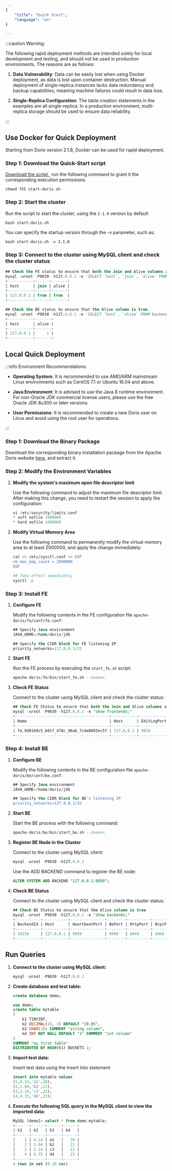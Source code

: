 ```yaml
---
{
    "title": "Quick Start",
    "language": "en"
}

---
```


:::caution Warning:

The following rapid deployment methods are intended solely for local development and testing, and should not be used in production environments. The reasons are as follows:

1. **Data Vulnerability**: Data can be easily lost when using Docker deployment, as data is lost upon container destruction. Manual deployment of single-replica instances lacks data redundancy and backup capabilities, meaning machine failures could result in data loss.

2. **Single-Replica Configuration**: The table creation statements in the examples are all single-replica. In a production environment, multi-replica storage should be used to ensure data reliability.

:::

## Use Docker for Quick Deployment

Starting from Doris version 2.1.8, Docker can be used for rapid deployment.

### Step 1: Download the Quick-Start script

<a target="_blank" download rel="noopener noreferrer" href="/files/start-doris.sh"> Download the script </a>, run the following command to grant it the corresponding execution permissions.

```shell
chmod 755 start-doris.sh
```

### Step 2: Start the cluster

Run the script to start the cluster, using the `2.1.9` version by default

```shell
bash start-doris.sh
```

You can specify the startup version through the -v parameter, such as:

```shell
bash start-doris.sh -v 2.1.8
```

### Step 3: Connect to the cluster using MySQL client and check the cluster status

```sql
## Check the FE status to ensure that both the Join and Alive columns are true.
mysql -uroot -P9030 -h127.0.0.1 -e 'SELECT `host`, `join`, `alive` FROM frontends()'
+-----------+------+-------+
| host      | join | alive |
+-----------+------+-------+
| 127.0.0.1 | true | true  |
+-----------+------+-------+

## Check the BE status to ensure that the Alive column is true.
mysql -uroot -P9030 -h127.0.0.1 -e 'SELECT `host`, `alive` FROM backends()'
+-----------+-------+
| host      | alive |
+-----------+-------+
| 127.0.0.1 |     1 |
+-----------+-------+

```

## Local Quick Deployment

:::info Environment Recommendations:

* **Operating System**: It is recommended to use AMD/ARM mainstream Linux environments such as CentOS 7.1 or Ubuntu 16.04 and above.
  
* **Java Environment**: It is advised to use the Java 8 runtime environment. For non-Oracle JDK commercial license users, please use the free Oracle JDK 8u300 or later versions.

* **User Permissions**: It is recommended to create a new Doris user on Linux and avoid using the root user for operations.
  
:::

### Step 1: Download the Binary Package

Download the corresponding binary installation package from the Apache Doris website [here](https://doris.apache.org/download), and extract it.

### Step 2: Modify the Environment Variables

1. **Modify the system's maximum open file descriptor limit**

   Use the following command to adjust the maximum file descriptor limit. After making this change, you need to restart the session to apply the configuration:

   ```sql
   vi /etc/security/limits.conf 
   * soft nofile 1000000
   * hard nofile 1000000
   ```

2. **Modify Virtual Memory Area**

   Use the following command to permanently modify the virtual memory area to at least 2000000, and apply the change immediately:

   ```bash
   cat >> /etc/sysctl.conf << EOF
   vm.max_map_count = 2000000
   EOF

   ## Take effect immediately
   sysctl -p
   ```

### Step 3: Install FE

1. **Configure FE**

   Modify the following contents in the FE configuration file `apache-doris/fe/conf/fe.conf`:

   ```sql
   ## Specify Java environment
   JAVA_HOME=/home/doris/jdk

   ## Specify the CIDR block for FE listening IP
   priority_networks=127.0.0.1/32
   ```

2. **Start FE**

   Run the FE process by executing the `start_fe.sh` script:

   ```sql
   apache-doris/fe/bin/start_fe.sh --daemon
   ```

3. **Check FE Status**

   Connect to the cluster using MySQL client and check the cluster status:

   ```sql
   ## Check FE Status to ensure that both the Join and Alive columns are true
   mysql -uroot -P9030 -h127.0.0.1 -e "show frontends;"
   +-----------------------------------------+-----------+-------------+----------+-----------+---------+----------+----------+-----------+------+-------+-------------------+---------------------+----------+--------+-------------------------+------------------+
   | Name                                    | Host      | EditLogPort | HttpPort | QueryPort | RpcPort | Role     | IsMaster | ClusterId | Join | Alive | ReplayedJournalId | LastHeartbeat       | IsHelper | ErrMsg | Version                 | CurrentConnected |
   +-----------------------------------------+-----------+-------------+----------+-----------+---------+----------+----------+-----------+------+-------+-------------------+---------------------+----------+--------+-------------------------+------------------+
   | fe_9d0169c5_b01f_478c_96ab_7c4e8602ec57 | 127.0.0.1 | 9010        | 8030     | 9030      | 9020    | FOLLOWER | true     | 656872880 | true | true  | 276               | 2024-07-28 18:07:39 | true     |        | doris-2.0.12-2971efd194 | Yes              |
   +-----------------------------------------+-----------+-------------+----------+-----------+---------+----------+----------+-----------+------+-------+-------------------+---------------------+----------+--------+-------------------------+------------------+
   ```

### Step 4: Install BE

1. **Configure BE**

   Modify the following contents in the BE configuration file `apache-doris/be/conf/be.conf`:

   ```sql
   ## Specify Java environment
   JAVA_HOME=/home/doris/jdk

   ## Specify the CIDR block for BE's listening IP
   priority_networks=127.0.0.1/32
   ```

2. **Start BE**

   Start the BE process with the following command:

   ```sql
   apache-doris/be/bin/start_be.sh --daemon
   ```

3. **Register BE Node in the Cluster**

   Connect to the cluster using MySQL client:

   ```sql
   mysql -uroot -P9030 -h127.0.0.1
   ```

   Use the ADD BACKEND command to register the BE node:

   ```sql
   ALTER SYSTEM ADD BACKEND "127.0.0.1:9050";
   ```

4. **Check BE Status**

   Connect to the cluster using MySQL client and check the cluster status:

   ```sql
   ## Check BE Status to ensure that the Alive column is true
   mysql -uroot -P9030 -h127.0.0.1 -e "show backends;"
   +-----------+-----------+---------------+--------+----------+----------+---------------------+---------------------+-------+----------------------+-----------+------------------+--------------------+---------------+---------------+---------+----------------+--------------------+--------------------------+--------+-------------------------+-------------------------------------------------------------------------------------------------------------------------------+-------------------------+----------+
   | BackendId | Host      | HeartbeatPort | BePort | HttpPort | BrpcPort | LastStartTime       | LastHeartbeat       | Alive | SystemDecommissioned | TabletNum | DataUsedCapacity | TrashUsedCapcacity | AvailCapacity | TotalCapacity | UsedPct | MaxDiskUsedPct | RemoteUsedCapacity | Tag                      | ErrMsg | Version                 | Status                                                                                                                        | HeartbeatFailureCounter | NodeRole |
   +-----------+-----------+---------------+--------+----------+----------+---------------------+---------------------+-------+----------------------+-----------+------------------+--------------------+---------------+---------------+---------+----------------+--------------------+--------------------------+--------+-------------------------+-------------------------------------------------------------------------------------------------------------------------------+-------------------------+----------+
   | 10156     | 127.0.0.1 | 9050          | 9060   | 8040     | 8060     | 2024-07-28 17:59:14 | 2024-07-28 18:08:24 | true  | false                | 14        | 0.000            | 0.000              | 8.342 GB      | 19.560 GB     | 57.35 % | 57.35 %        | 0.000              | {"location" : "default"} |        | doris-2.0.12-2971efd194 | {"lastSuccessReportTabletsTime":"2024-07-28 18:08:14","lastStreamLoadTime":-1,"isQueryDisabled":false,"isLoadDisabled":false} | 0                       | mix      |
   +-----------+-----------+---------------+--------+----------+----------+---------------------+---------------------+-------+----------------------+-----------+------------------+--------------------+---------------+---------------+---------+----------------+--------------------+--------------------------+--------+-------------------------+-------------------------------------------------------------------------------------------------------------------------------+-------------------------+----------+
   ```

## Run Queries

1. **Connect to the cluster using MySQL client:**

   ```sql
   mysql -uroot -P9030 -h127.0.0.1
   ```

2. **Create database and test table:**

   ```sql
   create database demo;

   use demo; 
   create table mytable
   (
       k1 TINYINT,
       k2 DECIMAL(10, 2) DEFAULT "10.05",    
       k3 CHAR(10) COMMENT "string column",    
       k4 INT NOT NULL DEFAULT "1" COMMENT "int column"
   ) 
   COMMENT "my first table"
   DISTRIBUTED BY HASH(k1) BUCKETS 1;
   ```

3. **Import test data:**

   Insert test data using the Insert Into statement

   ```sql
   insert into mytable values
   (1,0.14,'a1',20),
   (2,1.04,'b2',21),
   (3,3.14,'c3',22),
   (4,4.35,'d4',23);
   ```

4. **Execute the following SQL query in the MySQL client to view the imported data:**

   ```sql
   MySQL [demo]> select * from demo.mytable;
   +------+------+------+------+
   | k1   | k2   | k3   | k4   |
   +------+------+------+------+
   |    1 | 0.14 | a1   |   20 |
   |    2 | 1.04 | b2   |   21 |
   |    3 | 3.14 | c3   |   22 |
   |    4 | 4.35 | d4   |   23 |
   +------+------+------+------+
   4 rows in set (0.10 sec)
   ```





